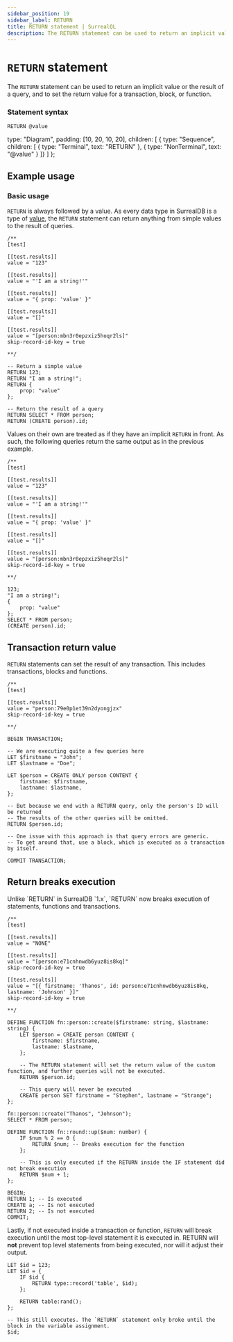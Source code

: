 ```yaml
---
sidebar_position: 19
sidebar_label: RETURN
title: RETURN statement | SurrealQL
description: The RETURN statement can be used to return an implicit value or the result of a query, and to set the return value for a transaction, block or function.
---
```



# `RETURN` statement

The `RETURN` statement can be used to return an implicit value or the result of a query, and to set the return value for a transaction, block, or function.

### Statement syntax

<Tabs syncKey="return-statement">
  <TabItem label="SurrealQL Syntax">

```syntax title="SurrealQL Syntax"
RETURN @value
```

  </TabItem>
  <TabItem label="Railroad Diagram">

  type: "Diagram",
  padding: [10, 20, 10, 20],
  children: [
    { type: "Sequence", children: [
      { type: "Terminal", text: "RETURN" },
      { type: "NonTerminal", text: "@value" }
    ]}
  ]
};

<RailroadDiagram ast={returnAst} className="my-6" />

  </TabItem>
</Tabs>

## Example usage
### Basic usage

`RETURN` is always followed by a value. As every data type in SurrealDB is a type of [value](/docs/surrealql/datamodel/values), the `RETURN` statement can return anything from simple values to the result of queries.

```surql
/**
[test]

[[test.results]]
value = "123"

[[test.results]]
value = "'I am a string!'"

[[test.results]]
value = "{ prop: 'value' }"

[[test.results]]
value = "[]"

[[test.results]]
value = "[person:mbn3r0epzxiz5hoqr2ls]"
skip-record-id-key = true

**/

-- Return a simple value
RETURN 123;
RETURN "I am a string!";
RETURN {
	prop: "value"
};

-- Return the result of a query
RETURN SELECT * FROM person;
RETURN (CREATE person).id;
```

Values on their own are treated as if they have an implicit `RETURN` in front. As such, the following queries return the same output as in the previous example.

```surql
/**
[test]

[[test.results]]
value = "123"

[[test.results]]
value = "'I am a string!'"

[[test.results]]
value = "{ prop: 'value' }"

[[test.results]]
value = "[]"

[[test.results]]
value = "[person:mbn3r0epzxiz5hoqr2ls]"
skip-record-id-key = true

**/

123;
"I am a string!";
{
	prop: "value"
};
SELECT * FROM person;
(CREATE person).id;
```

## Transaction return value

`RETURN` statements can set the result of any transaction. This includes transactions, blocks and functions.

```surql title="Transaction return value"
/**
[test]

[[test.results]]
value = "person:79e0p1et39n2dyongjzx"
skip-record-id-key = true

**/

BEGIN TRANSACTION;

-- We are executing quite a few queries here
LET $firstname = "John";
LET $lastname = "Doe";

LET $person = CREATE ONLY person CONTENT {
	firstname: $firstname,
	lastname: $lastname,
};

-- But because we end with a RETURN query, only the person's ID will be returned
-- The results of the other queries will be omitted.
RETURN $person.id;

-- One issue with this approach is that query errors are generic.
-- To get around that, use a block, which is executed as a transaction by itself.

COMMIT TRANSACTION;
```

## Return breaks execution

<Since v="v2.0.0" />
Unlike `RETURN` in SurrealDB `1.x`, `RETURN` now breaks execution of statements, functions and transactions.

```surql title="Function return value"
/**
[test]

[[test.results]]
value = "NONE"

[[test.results]]
value = "[person:e71cnhnwdb6yuz8is8kq]"
skip-record-id-key = true

[[test.results]]
value = "[{ firstname: 'Thanos', id: person:e71cnhnwdb6yuz8is8kq, lastname: 'Johnson' }]"
skip-record-id-key = true

**/

DEFINE FUNCTION fn::person::create($firstname: string, $lastname: string) {
	LET $person = CREATE person CONTENT {
		firstname: $firstname,
		lastname: $lastname,
	};

	-- The RETURN statement will set the return value of the custom function, and further queries will not be executed.
	RETURN $person.id;

    -- This query will never be executed
    CREATE person SET firstname = "Stephen", lastname = "Strange";
};

fn::person::create("Thanos", "Johnson");
SELECT * FROM person;
```

```surql title="Functions"
DEFINE FUNCTION fn::round::up($num: number) {
    IF $num % 2 == 0 {
        RETURN $num; -- Breaks execution for the function
    };

    -- This is only executed if the RETURN inside the IF statement did not break execution
    RETURN $num + 1;
};
```

```surql title="Transactions"
BEGIN;
RETURN 1; -- Is executed
CREATE a; -- Is not executed
RETURN 2; -- Is not executed
COMMIT;
```

Lastly, if not executed inside a transaction or function, `RETURN` will break execution until the most top-level statement it is executed in. RETURN will **not** prevent top level statements from being executed, nor will it adjust their output.

```surql title="Statements"
LET $id = 123;
LET $id = {
    IF $id {
        RETURN type::record('table', $id);
    };

    RETURN table:rand();
};

-- This still executes. The `RETURN` statement only broke until the block in the variable assignment.
$id;
```

